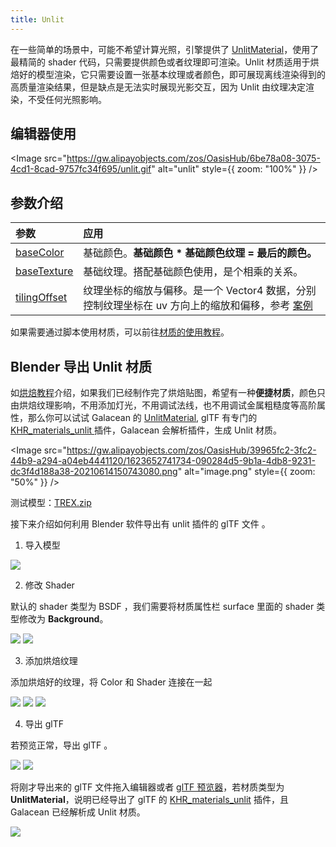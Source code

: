 ```yaml
---
title: Unlit
---
```


在一些简单的场景中，可能不希望计算光照，引擎提供了 [UnlitMaterial](/apis/core/#UnlitMaterial)，使用了最精简的 shader 代码，只需要提供颜色或者纹理即可渲染。Unlit 材质适用于烘焙好的模型渲染，它只需要设置一张基本纹理或者颜色，即可展现离线渲染得到的高质量渲染结果，但是缺点是无法实时展现光影交互，因为 Unlit 由纹理决定渲染，不受任何光照影响。

<playground src="unlit-material.ts"></playground>

## 编辑器使用

<Image src="https://gw.alipayobjects.com/zos/OasisHub/6be78a08-3075-4cd1-8cad-9757fc34f695/unlit.gif" alt="unlit" style={{ zoom: "100%" }} />

## 参数介绍

| 参数 | 应用 |
| :-- | :-- |
| [baseColor](/apis/core/#UnlitMaterial-baseColor) | 基础颜色。**基础颜色 \* 基础颜色纹理 = 最后的颜色。** |
| [baseTexture](/apis/core/#UnlitMaterial-baseTexture) | 基础纹理。搭配基础颜色使用，是个相乘的关系。 |
| [tilingOffset](/apis/core/#UnlitMaterial-tilingOffset) | 纹理坐标的缩放与偏移。是一个 Vector4 数据，分别控制纹理坐标在 uv 方向上的缩放和偏移，参考 [案例](/embed/tiling-offset) |

如果需要通过脚本使用材质，可以前往[材质的使用教程](/docs/graphics/material/script)。

## Blender 导出 Unlit 材质

如[烘焙教程](/docs/art/bake-blender)介绍，如果我们已经制作完了烘焙贴图，希望有一种**便捷材质**，颜色只由烘焙纹理影响，不用添加灯光，不用调试法线，也不用调试金属粗糙度等高阶属性，那么你可以试试 Galacean 的 [UnlitMaterial](/apis/core/#UnlitMaterial), glTF 有专门的[KHR_materials_unlit ](https://github.com/KhronosGroup/glTF/tree/master/extensions/2.0/Khronos/KHR_materials_unlit)插件，Galacean 会解析插件，生成 Unlit 材质。

<Image src="https://gw.alipayobjects.com/zos/OasisHub/39965fc2-3fc2-44b9-a294-a04eb4441120/1623652741734-090284d5-9b1a-4db8-9231-dc3f4d188a38-20210614150743080.png" alt="image.png" style={{ zoom: "50%" }} />

测试模型：[TREX.zip](https://www.yuque.com/attachments/yuque/0/2021/zip/381718/1623651429048-7f6a3610-d5cb-4a73-97f5-0d37d0c63b2c.zip?_lake_card=%7B%22src%22%3A%22https%3A%2F%2Fwww.yuque.com%2Fattachments%2Fyuque%2F0%2F2021%2Fzip%2F381718%2F1623651429048-7f6a3610-d5cb-4a73-97f5-0d37d0c63b2c.zip%22%2C%22name%22%3A%22TREX.zip%22%2C%22size%22%3A499161%2C%22type%22%3A%22application%2Fx-zip-compressed%22%2C%22ext%22%3A%22zip%22%2C%22status%22%3A%22done%22%2C%22taskId%22%3A%22u458bcbec-d647-4328-8036-3d5eb12860f%22%2C%22taskType%22%3A%22upload%22%2C%22id%22%3A%22ua8a5baad%22%2C%22card%22%3A%22file%22%7D)

接下来介绍如何利用 Blender 软件导出有 unlit 插件的 glTF 文件 。

1. 导入模型

<Image src="https://gw.alipayobjects.com/zos/OasisHub/e5dbfb61-5c0c-4ca5-8c7f-bde353d4c211/1623651809057-138f49cf-6fe7-4f54-8161-c7e157ec85fd-20210614150752343.png" />

2. 修改 Shader

默认的 shader 类型为 BSDF ，我们需要将材质属性栏 surface 里面的 shader 类型修改为 **Background**。

<Image src="https://gw.alipayobjects.com/zos/OasisHub/abf1e279-1f78-4d21-8c1f-d58d7f74992c/1623652169374-7f39e5f0-6639-4795-8565-b8f0b09420ed-20210614150804567.png" />

<Image src="https://gw.alipayobjects.com/zos/OasisHub/c8c51e5f-c7c6-44a3-87e2-dc649e13fddb/1623652230768-69cd6f7e-175d-4f9f-9042-b3629d422b8e.png" />

3. 添加烘焙纹理

添加烘焙好的纹理，将 Color 和 Shader 连接在一起

<Image src="https://gw.alipayobjects.com/zos/OasisHub/50c69e7b-c099-4a2d-b546-8a55ff4f9309/1623652264008-7ae4c13c-6430-44b0-995e-2c23c9f117a7-20210614150846797.png" />

<Image src="https://gw.alipayobjects.com/zos/OasisHub/6ed13e19-a9e5-4454-a0d5-ad27b3cabe14/1623652368637-6dda44be-4cde-4f65-a72f-d39b5d3f60ce.png" />

<Image src="https://gw.alipayobjects.com/zos/OasisHub/e9a99c9c-f661-4666-86bc-d8e91030c0f7/1623652380351-501dd929-7f96-4578-b49a-11724a0782a7.png" />

4. 导出 glTF

若预览正常，导出 glTF 。

<Image src="https://gw.alipayobjects.com/zos/OasisHub/4b6b5f8f-ebd2-46af-85c7-9a26b5f66a2e/1623652403568-450291a8-1a0b-4cf4-8e71-c183a05632b0-20210614150902221.png" />

<Image src="https://gw.alipayobjects.com/zos/OasisHub/1fe38185-399e-4f56-bff4-c39ba4ae3a2a/1623652462007-85b065a3-69fa-4d80-9dfd-834ef66da12a.png" />

将刚才导出来的 glTF 文件拖入编辑器或者 [glTF 预览器](https://galacean.antgroup.com/engine/gltf-viewer)，若材质类型为 **UnlitMaterial**，说明已经导出了 glTF 的 [KHR_materials_unlit](https://github.com/KhronosGroup/glTF/tree/master/extensions/2.0/Khronos/KHR_materials_unlit) 插件，且 Galacean 已经解析成 Unlit 材质。

<Image src="https://gw.alipayobjects.com/zos/OasisHub/fbb6ba43-f7d7-4757-a1d3-590083d30573/1623652636074-d8bb8437-f885-43fd-8957-8e14ae9fd8c0-20210614150914493.png" />
